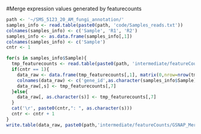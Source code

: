 #Merge expression values generated by featurecounts  
```r
path <- '~/SMS_5123_20_AM_fungi_annotation/'
samples_info <- read.table(paste0(path, 'code/Samples_reads.txt'))
colnames(samples_info) <- c('Sample', 'R1', 'R2')
samples_info <- as.data.frame(samples_info[,1])
colnames(samples_info) <- c('Sample')
cntr <- 1

for(s in samples_info$Sample){
  tmp_featurecounts <- read.table(paste0(path, 'intermediate/featureCounts/GSNAP_Merged_XenofilteR_assembly1/',s,'/count-s-2'), header = T, skip = 1)
  if(cntr == 1){
    data_raw <- data.frame(tmp_featurecounts[,1], matrix(0,nrow=nrow(tmp_featurecounts), ncol=nrow(samples_info), byrow = T))
    colnames(data_raw) <- c('gene_id',as.character(samples_info$Sample))
    data_raw[,s] <- tmp_featurecounts[,7]
  }else{
    data_raw[, as.character(s)] <- tmp_featurecounts[,7]
  }
  cat('\r', paste0(cntr,": ", as.character(s)))
  cntr <- cntr + 1
}
write.table(data_raw, paste0(path,'intermediate/featureCounts/GSNAP_Merged_XenofilteR_assembly1/merged_gene_counts.txt'), col.names = T, row.names = F, quote = F, sep = '\t')
```

